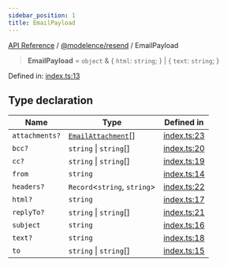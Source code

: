 ```yaml
---
sidebar_position: 1
title: EmailPayload
---
```


[API Reference](/api-reference/@modelence/resend/type-aliases/../../../index) / [@modelence/resend](/api-reference/@modelence/resend/type-aliases/../index) / EmailPayload

> **EmailPayload** = `object` & \{ `html`: `string`; \} \| \{ `text`: `string`; \}

Defined in: [index.ts:13](https://github.com/modelence/modelence/blob/62259b6697571b616c549c71583a3c319522198d/packages/resend/src/index.ts#L13)

## Type declaration

| Name | Type | Defined in |
| ------ | ------ | ------ |
| `attachments?` | [`EmailAttachment`](/api-reference/@modelence/resend/type-aliases/EmailAttachment)[] | [index.ts:23](https://github.com/modelence/modelence/blob/62259b6697571b616c549c71583a3c319522198d/packages/resend/src/index.ts#L23) |
| `bcc?` | `string` \| `string`[] | [index.ts:20](https://github.com/modelence/modelence/blob/62259b6697571b616c549c71583a3c319522198d/packages/resend/src/index.ts#L20) |
| `cc?` | `string` \| `string`[] | [index.ts:19](https://github.com/modelence/modelence/blob/62259b6697571b616c549c71583a3c319522198d/packages/resend/src/index.ts#L19) |
| `from` | `string` | [index.ts:14](https://github.com/modelence/modelence/blob/62259b6697571b616c549c71583a3c319522198d/packages/resend/src/index.ts#L14) |
| `headers?` | `Record`\<`string`, `string`\> | [index.ts:22](https://github.com/modelence/modelence/blob/62259b6697571b616c549c71583a3c319522198d/packages/resend/src/index.ts#L22) |
| `html?` | `string` | [index.ts:17](https://github.com/modelence/modelence/blob/62259b6697571b616c549c71583a3c319522198d/packages/resend/src/index.ts#L17) |
| `replyTo?` | `string` \| `string`[] | [index.ts:21](https://github.com/modelence/modelence/blob/62259b6697571b616c549c71583a3c319522198d/packages/resend/src/index.ts#L21) |
| `subject` | `string` | [index.ts:16](https://github.com/modelence/modelence/blob/62259b6697571b616c549c71583a3c319522198d/packages/resend/src/index.ts#L16) |
| `text?` | `string` | [index.ts:18](https://github.com/modelence/modelence/blob/62259b6697571b616c549c71583a3c319522198d/packages/resend/src/index.ts#L18) |
| `to` | `string` \| `string`[] | [index.ts:15](https://github.com/modelence/modelence/blob/62259b6697571b616c549c71583a3c319522198d/packages/resend/src/index.ts#L15) |
